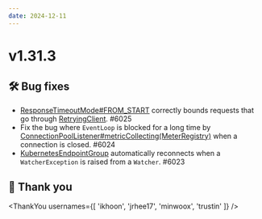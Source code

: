 ```yaml
---
date: 2024-12-11
---
```


# v1.31.3

## 🛠️ Bug fixes

- [ResponseTimeoutMode#FROM_START](type) correctly bounds requests that go through [RetryingClient](type). #6025
- Fix the bug where `EventLoop` is blocked for a long time by [ConnectionPoolListener#metricCollecting(MeterRegistry)](type)
  when a connection is closed. #6024
- [KubernetesEndpointGroup](type) automatically reconnects when a `WatcherException` is raised from a `Watcher`. #6023

## 🙇 Thank you

<ThankYou usernames={[
  'ikhoon',
  'jrhee17',
  'minwoox',
  'trustin'
]} />
